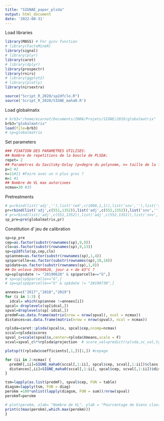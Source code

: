 ```yaml
---
title: "SIGNAE_paper_plsda"
output: html_document
date: '2022-08-31'
---
```



Load libraries
```r
library(MASS) # For ginv function
# library(FactoMineR)
library(signal)
# library(plyr)
library(caret)
# library(dplyr)
library(prospectr)
library(rnirs)
# library(ggplot2)
# library(plotly)
library(nirsextra)

source("Script_R_2020/sp2dfclo.R")
source('Script_R_2020/SIGNE_maha0.R')
```

Load globalmatix
```r
# brb3="/home/ecarnot/Documents/INRA/Projets/SIGNE/2019/globalmatrix"
brb3="globalmatrix"
load(file=brb3)
# sp=globalmatrix
```

Set parameters
```r
### FIXATION DES PARAMETRES UTILISES:
## Nombre de repetitions de la boucle de PLSDA:
repet= 2
## Parametres du Savitsky-Golay (p=degre du polynome, n= taille de la fenetre, m=ordre de derivation)
p=3 #2
n=11#11 #Faire avec un n plus gros ?
m=1 #1
## Nombre de VL max autorisees
ncmax=30 #35
```

Pretreatments
```r

# p=rbind(list('adj',''),list('red',c(1000,1,1)),list('snv',''),list('sder',c(2,3,w)),list('red',c(w/2,w/2,1)))
pr=rbind(list('adj',c(551,1352)),list('adj',c(552,1352)),list('snv',''),list('sder',c(m,p,n)),list('red',c(n/2,n/2,1)))
# pr=rbind(list('adj',c(551,1352)),list('adj',c(552,1352)),list('snv',''),list('sder',c(m,p,n)))
sp_pre=pre(globalmatrix,pr)
```

Constitution d' jeu de calibration
```r
sp=sp_pre
cep=as.factor(substr(rownames(sp),9,9))
clo=as.factor(substr(rownames(sp),9,13))
sp=sp2dfclo(sp,cep,clo)
sp$annee=as.factor(substr(rownames(sp),1,4))
sp$parcelle=as.factor(substr(rownames(sp),18,18))
sp$date=as.factor(substr(rownames(sp),1,8))
## On enleve 20190628, jour a + de 43°C ?
sp=sp[sp$date != "20190628" & sp$parcelle=="G",]
# sp=sp[sp$parcelle=="G",]
# sp=sp[sp$parcelle=="G" & sp$date != "20190730",]
```

```r
annees=c("2017","2018","2019")
for (i in 1:3) {
  idcal= which(sp$annee !=annees[i])
spcal= droplevels(sp[idcal,])
spval=droplevels(sp[-idcal,])
predmF=as.data.frame(matrix(nrow = nrow(spval), ncol = ncmax))
distances=as.data.frame(matrix(nrow = nrow(spval), ncol = ncmax))

rplsda=caret::plsda(spcal$x, spcal$cep,ncomp=ncmax)
sccal=rplsda$scores
spval_c=scale(spval$x,center=rplsda$Xmeans,scale = F)
scval=spval_c%*%rplsda$projection  # score_val=predict(rplsda,sc_val,type="scores") : ne marche pas

plotsp(t(rplsda$coefficients[,1,])[1,]) #cepage

for (ii in 2:ncmax) {
  predmF[,ii]=SIGNE_maha0(sccal[,1:ii], spcal$cep, scval[,1:ii])$class
  distances[,ii]=SIGNE_maha0(sccal[,1:ii], spcal$cep, scval[,1:ii])$dist
}

tsm=lapply(as.list(predmF), spval$cep, FUN = table)
diagsm=lapply(tsm, FUN = diag)
perokm =100*unlist(lapply(diagsm, FUN = sum))/nrow(spval)
perokmT=perokm

# plot(perokm, xlab= "Nombre de VL", ylab = "Pourcentage de biens class?s",pch=19, cex=1.5)
print(c(max(perokm),which.max(perokm)))
}

```

